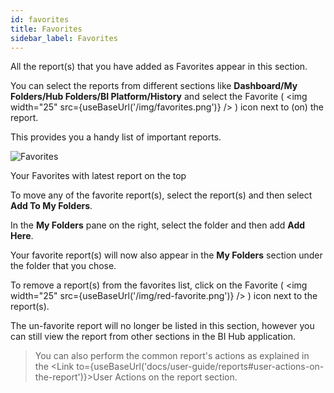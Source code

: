 ---
id: favorites
title: Favorites
sidebar_label: Favorites
---

All the report(s) that you have added as Favorites appear in this section.

You can select the reports from different sections like **Dashboard/My Folders/Hub Folders/BI Platform/History** and select the Favorite ( <img width="25" src={useBaseUrl('/img/favorites.png')} /> ) icon next to (on) the report.

This provides you a handy list of important reports.

<div class="center">
  <Zoom>
    <img alt="Favorites" src={useBaseUrl('doc-images/user-guide/favorites.png')}/>
  </Zoom>
  <p>Your Favorites with latest report on the top</p>
</div>

To move any of the favorite report(s), select the report(s) and then select **Add To My Folders**.

In the **My Folders** pane on the right, select the folder and then add **Add Here**.

Your favorite report(s) will now also appear in the **My Folders** section under the folder that you chose.

To remove a report(s) from the favorites list, click on the Favorite ( <img width="25" src={useBaseUrl('/img/red-favorite.png')} /> ) icon next to the report(s).

The un-favorite report will no longer be listed in this section, however you can still view the report from other sections in the BI Hub application.

> You can also perform the common report's actions as explained in the <Link to={useBaseUrl('docs/user-guide/reports#user-actions-on-the-report')}>User Actions on the report</Link> section.
